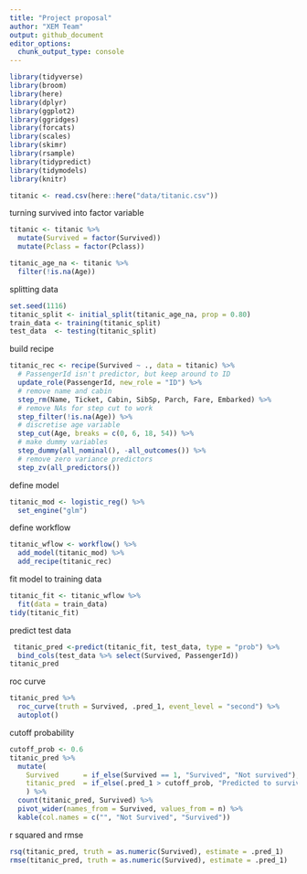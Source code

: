 ```yaml
---
title: "Project proposal"
author: "XEM Team"
output: github_document
editor_options: 
  chunk_output_type: console
---
```


```r
library(tidyverse)
library(broom)
library(here)
library(dplyr)
library(ggplot2)
library(ggridges)
library(forcats)
library(scales)
library(skimr)
library(rsample)
library(tidypredict)
library(tidymodels)
library(knitr)
```

```r
titanic <- read.csv(here::here("data/titanic.csv"))
```

turning survived into factor variable
```r
titanic <- titanic %>%
  mutate(Survived = factor(Survived)) 
  mutate(Pclass = factor(Pclass))

```

```r
titanic_age_na <- titanic %>%
  filter(!is.na(Age))
```
splitting data 
```r
set.seed(1116)
titanic_split <- initial_split(titanic_age_na, prop = 0.80)
train_data <- training(titanic_split)
test_data  <- testing(titanic_split)
```

build recipe
``` r
titanic_rec <- recipe(Survived ~ ., data = titanic) %>%
  # PassengerId isn't predictor, but keep around to ID
  update_role(PassengerId, new_role = "ID") %>%
  # remove name and cabin
  step_rm(Name, Ticket, Cabin, SibSp, Parch, Fare, Embarked) %>%
  # remove NAs for step cut to work
  step_filter(!is.na(Age)) %>%
  # discretise age variable
  step_cut(Age, breaks = c(0, 6, 18, 54)) %>%
  # make dummy variables 
  step_dummy(all_nominal(), -all_outcomes()) %>%
  # remove zero variance predictors
  step_zv(all_predictors())
```

define model
```r
titanic_mod <- logistic_reg() %>% 
  set_engine("glm")
```
define workflow
```r
titanic_wflow <- workflow() %>% 
  add_model(titanic_mod) %>% 
  add_recipe(titanic_rec)
```
fit model to training data
```r
titanic_fit <- titanic_wflow %>% 
  fit(data = train_data)
tidy(titanic_fit)
```

predict test data
```r
 titanic_pred <-predict(titanic_fit, test_data, type = "prob") %>%
  bind_cols(test_data %>% select(Survived, PassengerId)) 
titanic_pred
```


roc curve
``` r
titanic_pred %>%
  roc_curve(truth = Survived, .pred_1, event_level = "second") %>%
  autoplot()
```

cutoff probability
```r
cutoff_prob <- 0.6
titanic_pred %>%
  mutate(
    Survived      = if_else(Survived == 1, "Survived", "Not survived"),
    titanic_pred  = if_else(.pred_1 > cutoff_prob, "Predicted to survive", "predicted not to survive")
    ) %>%
  count(titanic_pred, Survived) %>%
  pivot_wider(names_from = Survived, values_from = n) %>%
  kable(col.names = c("", "Not Survived", "Survived"))
```

r squared and rmse
```r
rsq(titanic_pred, truth = as.numeric(Survived), estimate = .pred_1)
rmse(titanic_pred, truth = as.numeric(Survived), estimate = .pred_1)
```


